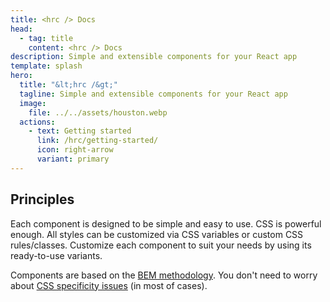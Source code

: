 ```yaml
---
title: <hrc /> Docs
head:
  - tag: title
    content: <hrc /> Docs
description: Simple and extensible components for your React app
template: splash
hero:
  title: "&lt;hrc /&gt;"
  tagline: Simple and extensible components for your React app
  image:
    file: ../../assets/houston.webp
  actions:
    - text: Getting started
      link: /hrc/getting-started/
      icon: right-arrow
      variant: primary
---
```



## Principles

<CardGrid stagger>
  <Card title="Simple to use" icon="pencil">
    Each component is designed to be simple and easy to use.
  </Card>
  <Card title="No CSS-in-JS" icon="add-document">
    CSS is powerful enough. All styles can be customized via CSS variables or
    custom CSS rules/classes.
  </Card>
  <Card title="Easy to customize" icon="setting">
    Customize each component to suit your needs by using its ready-to-use
    variants.
  </Card>
  <Card title="BEM based" icon="open-book">

  Components are based on the [BEM methodology](https://getbem.com/). You don't
  need to worry about [CSS specificity issues][css-specificity] (in most of
  cases).

  </Card>
</CardGrid>

[css-specificity]: https://developer.mozilla.org/en-US/docs/Web/CSS/Specificity#tips_for_handling_specificity_headaches
